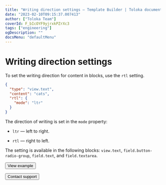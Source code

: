 ```yaml
---
title: "Writing direction settings — Template Builder | Toloka documentation"
date: "2023-02-10T09:15:37.007413"
author: ["Toloka Team"]
coverId: F_bIcOYF9yjrxkPZrXc3
tags: ["engineering"]
ogDescription: ""
docsMenu: "defaultMenu"
---
```



# Writing direction settings

To set the writing direction for content in blocks, use the `rtl` setting.

```json
{
  "type": "view.text",
  "content": "cats",
  "rtl": {
    "mode": "ltr"
  }
}
```

The direction of writing is set in the `mode` property:

- `ltr` — left to right.

- `rtl` — right to left.

The setting is available in the following blocks: `view.text`, `field.button-radio-group`, `field.text`, and `field.textarea`.

<Button themeColor="light" view="default" size="l" type="link" url="https://ya.cc/t/tq6fCNm_3ttFBW">View example</Button>

<p></p>

<Button themeColor="light" view="default" size="l" type="link" url="/docs/guide/troubleshooting/support?form-source=template-builder-operations-rtl-ltr">Contact support</Button>
